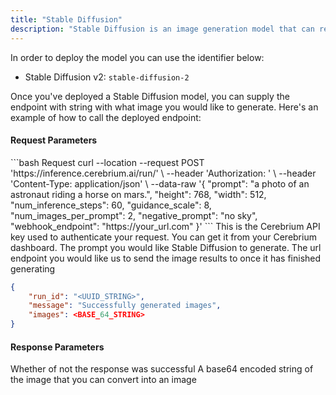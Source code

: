 ```yaml
---
title: "Stable Diffusion"
description: "Stable Diffusion is an image generation model that can receive either text or image input and output network-generated images"
---
```


In order to deploy the model you can use the identifier below:

- Stable Diffusion v2: `stable-diffusion-2`

Once you've deployed a Stable Diffusion model, you can supply the endpoint with string with what image you would like to generate. Here's an example of how to call the deployed endpoint:

#### Request Parameters

<RequestExample>
```bash Request
  curl --location --request POST 'https://inference.cerebrium.ai/run/<YOUR_ENDPOINT>' \
      --header 'Authorization: <API_KEY>' \
      --header 'Content-Type: application/json' \
      --data-raw '{
        "prompt": "a photo of an astronaut riding a horse on mars.",
        "height": 768,
        "width": 512,
        "num_inference_steps": 60,
        "guidance_scale": 8,
        "num_images_per_prompt": 2,
        "negative_prompt": "no sky",
        "webhook_endpoint": "https://your_url.com"
        }'
```
</RequestExample>

<ParamField header="Authorization" type="string" required>
  This is the Cerebrium API key used to authenticate your request. You can get it from your Cerebrium dashboard.
</ParamField>
<ParamField body="prompt" type="string" required>
   The prompt you would like Stable Diffusion to generate.
</ParamField>
<ParamField body="webhook_endpoint" type="string" optional>
   The url endpoint you would like us to send the image results to once it has finished generating
</ParamField>

<ResponseExample>

```json Response
{
    "run_id": "<UUID_STRING>",
    "message": "Successfully generated images",
    "images": <BASE_64_STRING>
}
```
</ResponseExample>

#### Response Parameters

<ResponseField name="message" type="string" required>
  Whether of not the response was successful
</ResponseField>
<ResponseField name="images" type="string" required>
  A base64 encoded string of the image that you can convert into an image
</ResponseField>
